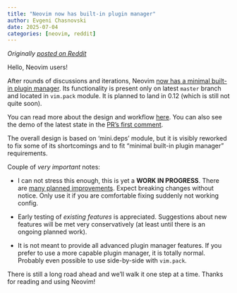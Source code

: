 ```yaml
---
title: "Neovim now has built-in plugin manager"
author: Evgeni Chasnovski
date: 2025-07-04
categories: [neovim, reddit]
---
```


*Originally [posted on Reddit](https://www.reddit.com/r/neovim/comments/1lriv80/neovim_now_has_builtin_plugin_manager/)*

Hello, Neovim users!

After rounds of discussions and iterations, Neovim [now has a minimal built-in plugin manager](https://github.com/neovim/neovim/pull/34009). Its functionality is present only on latest `master` branch and located in `vim.pack` module. It is planned to land in 0.12 (which is still not quite soon).

You can read more about the design and workflow [here](https://github.com/neovim/neovim/blob/cbfc3d1cdc199ce65368a2f40dc4b1ddc4331714/runtime/doc/lua.txt#L2529). You can also see the demo of the latest state in the [PR's first comment](https://github.com/neovim/neovim/pull/34009#issue-3060712969).

The overall design is based on 'mini.deps' module, but it is visibly reworked to fix some of its shortcomings and to fit "minimal built-in plugin manager" requirements.

Couple of *very important* notes:

- I can not stress this enough, this is yet a **WORK IN PROGRESS**. There are [many planned improvements](https://github.com/neovim/neovim/issues/34763). Expect breaking changes without notice. Only use it if you are comfortable fixing suddenly not working config.

- Early testing of *existing features* is appreciated. Suggestions about new features will be met very conservatively (at least until there is an ongoing planned work).

- It is not meant to provide all advanced plugin manager features. If you prefer to use a more capable plugin manager, it is totally normal. Probably even possible to use side-by-side with `vim.pack`.

There is still a long road ahead and we'll walk it one step at a time. Thanks for reading and using Neovim!
